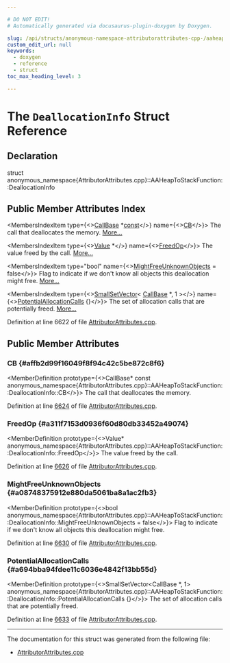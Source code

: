 ```yaml
---

# DO NOT EDIT!
# Automatically generated via docusaurus-plugin-doxygen by Doxygen.

slug: /api/structs/anonymous-namespace-attributorattributes-cpp-/aaheaptostackfunction/deallocationinfo
custom_edit_url: null
keywords:
  - doxygen
  - reference
  - struct
toc_max_heading_level: 3

---
```





# The `DeallocationInfo` Struct Reference

<DoxygenPage pluginConfig={pluginConfig}>



## Declaration

<CodeBlock>struct anonymous_namespace{AttributorAttributes.cpp}::AAHeapToStackFunction::DeallocationInfo</CodeBlock>

## Public Member Attributes Index

<MembersIndex>

<MembersIndexItem
  type={<><a href="/docs/api/classes/llvm/callbase">CallBase</a> &#42;<a href="/docs/api/files/lib/lib/target/lib/target/aarch64/aarch64promoteconstant-cpp/#a90f8350fecae261c25be85d38b451bff">const</a></>}
  name={<><a href="#affb2d99f16049f8f94c42c5be872c8f6">CB</a></>}>
The call that deallocates the memory. <a href="#affb2d99f16049f8f94c42c5be872c8f6">More...</a>
</MembersIndexItem>

<MembersIndexItem
  type={<><a href="/docs/api/classes/llvm/value">Value</a> &#42;</>}
  name={<><a href="#a311f7153d0936f60d80db33452a49074">FreedOp</a></>}>
The value freed by the call. <a href="#a311f7153d0936f60d80db33452a49074">More...</a>
</MembersIndexItem>

<MembersIndexItem
  type="bool"
  name={<><a href="#a08748375912e880da5061ba8a1ac2fb3">MightFreeUnknownObjects</a> = false</>}>
Flag to indicate if we don&#39;t know all objects this deallocation might free. <a href="#a08748375912e880da5061ba8a1ac2fb3">More...</a>
</MembersIndexItem>

<MembersIndexItem
  type={<><a href="/docs/api/classes/llvm/smallsetvector">SmallSetVector</a>&lt; <a href="/docs/api/classes/llvm/callbase">CallBase</a> &#42;, 1 &gt;</>}
  name={<><a href="#a694bba94fdee11c6036e4842f13bb55d">PotentialAllocationCalls</a> &#123;&#125;</>}>
The set of allocation calls that are potentially freed. <a href="#a694bba94fdee11c6036e4842f13bb55d">More...</a>
</MembersIndexItem>

</MembersIndex>


Definition at line 6622 of file <a href="/docs/api/files/lib/lib/transforms/lib/transforms/ipo/attributorattributes-cpp">AttributorAttributes.cpp</a>.

<SectionDefinition>

## Public Member Attributes

### CB {#affb2d99f16049f8f94c42c5be872c8f6}

<MemberDefinition
  prototype={<>CallBase&#42; const anonymous&#95;namespace&#123;AttributorAttributes.cpp&#125;::AAHeapToStackFunction::DeallocationInfo::CB</>}>
The call that deallocates the memory.

Definition at line <a href="/docs/api/files/lib/lib/transforms/lib/transforms/ipo/attributorattributes-cpp/#l06624">6624</a> of file <a href="/docs/api/files/lib/lib/transforms/lib/transforms/ipo/attributorattributes-cpp">AttributorAttributes.cpp</a>.
</MemberDefinition>

### FreedOp {#a311f7153d0936f60d80db33452a49074}

<MemberDefinition
  prototype={<>Value&#42; anonymous&#95;namespace&#123;AttributorAttributes.cpp&#125;::AAHeapToStackFunction::DeallocationInfo::FreedOp</>}>
The value freed by the call.

Definition at line <a href="/docs/api/files/lib/lib/transforms/lib/transforms/ipo/attributorattributes-cpp/#l06626">6626</a> of file <a href="/docs/api/files/lib/lib/transforms/lib/transforms/ipo/attributorattributes-cpp">AttributorAttributes.cpp</a>.
</MemberDefinition>

### MightFreeUnknownObjects {#a08748375912e880da5061ba8a1ac2fb3}

<MemberDefinition
  prototype={<>bool anonymous&#95;namespace&#123;AttributorAttributes.cpp&#125;::AAHeapToStackFunction::DeallocationInfo::MightFreeUnknownObjects = false</>}>
Flag to indicate if we don&#39;t know all objects this deallocation might free.

Definition at line <a href="/docs/api/files/lib/lib/transforms/lib/transforms/ipo/attributorattributes-cpp/#l06630">6630</a> of file <a href="/docs/api/files/lib/lib/transforms/lib/transforms/ipo/attributorattributes-cpp">AttributorAttributes.cpp</a>.
</MemberDefinition>

### PotentialAllocationCalls {#a694bba94fdee11c6036e4842f13bb55d}

<MemberDefinition
  prototype={<>SmallSetVector&lt;CallBase &#42;, 1&gt; anonymous&#95;namespace&#123;AttributorAttributes.cpp&#125;::AAHeapToStackFunction::DeallocationInfo::PotentialAllocationCalls &#123;&#125;</>}>
The set of allocation calls that are potentially freed.

Definition at line <a href="/docs/api/files/lib/lib/transforms/lib/transforms/ipo/attributorattributes-cpp/#l06633">6633</a> of file <a href="/docs/api/files/lib/lib/transforms/lib/transforms/ipo/attributorattributes-cpp">AttributorAttributes.cpp</a>.
</MemberDefinition>

</SectionDefinition>

<hr/>

The documentation for this struct was generated from the following file:

<ul>
<li><a href="/docs/api/files/lib/lib/transforms/lib/transforms/ipo/attributorattributes-cpp">AttributorAttributes.cpp</a></li>
</ul>

</DoxygenPage>
